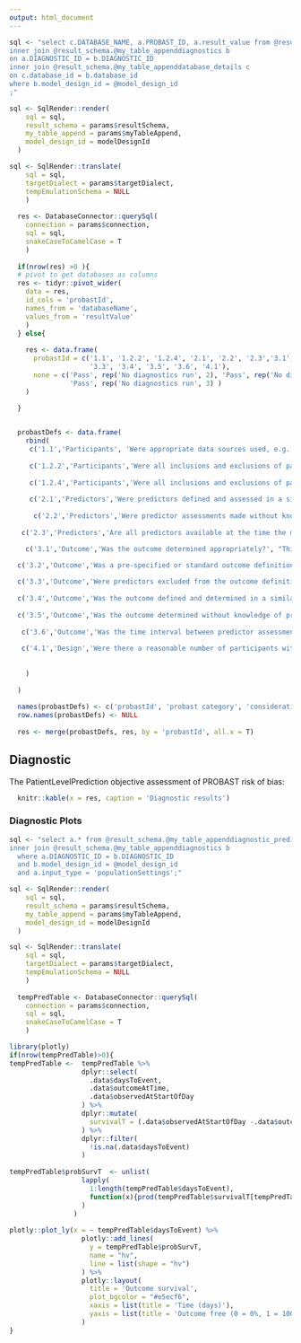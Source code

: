```yaml
---
output: html_document
---
```


```r
  
sql <- "select c.DATABASE_NAME, a.PROBAST_ID, a.result_value from @result_schema.@my_table_appenddiagnostic_summary a 
inner join @result_schema.@my_table_appenddiagnostics b
on a.DIAGNOSTIC_ID = b.DIAGNOSTIC_ID
inner join @result_schema.@my_table_appenddatabase_details c
on c.database_id = b.database_id
where b.model_design_id = @model_design_id
;"  

sql <- SqlRender::render(
    sql = sql, 
    result_schema = params$resultSchema,
    my_table_append = params$myTableAppend,
    model_design_id = modelDesignId
  )

sql <- SqlRender::translate(
    sql = sql, 
    targetDialect = params$targetDialect, 
    tempEmulationSchema = NULL
    )
  
  res <- DatabaseConnector::querySql(
    connection = params$connection, 
    sql = sql, 
    snakeCaseToCamelCase = T
    )
  
  if(nrow(res) >0 ){
  # pivot to get databases as columns 
  res <- tidyr::pivot_wider(
    data = res, 
    id_cols = 'probastId', 
    names_from = 'databaseName', 
    values_from = 'resultValue'
    )
  } else{
    
    res <- data.frame(
      probastId = c('1.1', '1.2.2', '1.2.4', '2.1', '2.2', '2.3','3.1','3.2',
                    '3.3', '3.4', '3.5', '3.6', '4.1'),
      none = c('Pass', rep('No diagnostics run', 2), 'Pass', rep('No diagnostics run', 5),
               'Pass', rep('No diagnostics run', 3) )
    )
    
  }


  probastDefs <- data.frame(
    rbind(
     c('1.1','Participants', 'Were appropriate data sources used, e.g. cohort, RCT or nested case-control study data?', 'PatientLevelPrediction uses a cohort design'),
     
     c('1.2.2','Participants','Were all inclusions and exclusions of participants appropriate?', "Check the demographic differences between inclusion criteria in popualtion settings and no additional inclusions (1 = similar, 0 = disimilar)"),
     
     c('1.2.4','Participants','Were all inclusions and exclusions of participants appropriate?', "Check the demographic differences between inclusion criteria in popualtion settings and no additional inclusions (1 = similar, 0 = disimilar)"),
     
     c('2.1','Predictors','Were predictors defined and assessed in a similar way for all participants?', "PatientLevelPrediction uses standardized feature extraction to consistently engineer the predictors"),
     
      c('2.2','Predictors','Were predictor assessments made without knowledge of outcome data?', "Rule check is the last date used to engineer predictors before the time-at-risk start? (if it is then pass)"),
     
   c('2.3','Predictors','Are all predictors available at the time the model is intended to be used?', "This fails if the last date used to engineer predictors is after index but this requires the user to think about their data and design to determine whether this passes"),

    c('3.1','Outcome','Was the outcome determined appropriately?', "This needs to be check via cohort diagnostic of the outcome cohort"),  
   
  c('3.2','Outcome','Was a pre-specified or standard outcome definition used?', "This passes if the outcome was from the OHDSI phenotype library (needs to be manually confirmed)"),

  c('3.3','Outcome','Were predictors excluded from the outcome definition?', "Check Kaplan Meier plots to see whether outcomes occur close to index (which may mean predictors and outcome overlap) or not"),
   
  c('3.4','Outcome','Was the outcome defined and determined in a similar way for all participants?', "PatientLevelPrediction determines the outcome based on an outcome phenotype, so the same logic is used for all patients."),   
  
  c('3.5','Outcome','Was the outcome determined without knowledge of predictor information?', "PatientLevelPrediction framework requires defining the outcome independently of the covariates - manually confirm ... "),
  
   c('3.6','Outcome','Was the time interval between predictor assessment and outcome determination appropriate?', "Rule: does the time-at-risk start on or after target index?  If so, pass."), 
  
   c('4.1','Design','Were there a reasonable number of participants with the outcome?', "Rule: If less than 100 fail.")
     
     
    )
    
  )
  
  names(probastDefs) <- c('probastId', 'probast category', 'consideration', 'explanation')
  row.names(probastDefs) <- NULL
  
  res <- merge(probastDefs, res, by = 'probastId', all.x = T)

```
  
## Diagnostic

The PatientLevelPrediction objective assessment of PROBAST risk of bias:

```r
  knitr::kable(x = res, caption = 'Diagnostic results')
```

### Diagnostic Plots

```r
  
sql <- "select a.* from @result_schema.@my_table_appenddiagnostic_predictors a 
inner join @result_schema.@my_table_appenddiagnostics b
  where a.DIAGNOSTIC_ID = b.DIAGNOSTIC_ID
  and b.model_design_id = @model_design_id
  and a.input_type = 'populationSettings';"  

sql <- SqlRender::render(
    sql = sql, 
    result_schema = params$resultSchema,
    my_table_append = params$myTableAppend,
    model_design_id = modelDesignId
  )

sql <- SqlRender::translate(
    sql = sql, 
    targetDialect = params$targetDialect, 
    tempEmulationSchema = NULL
    )
  
  tempPredTable <- DatabaseConnector::querySql(
    connection = params$connection, 
    sql = sql, 
    snakeCaseToCamelCase = T
    )


```
 

```r
library(plotly)
if(nrow(tempPredTable)>0){
tempPredTable <-  tempPredTable %>% 
                  dplyr::select(
                    .data$daysToEvent, 
                    .data$outcomeAtTime, 
                    .data$observedAtStartOfDay
                  ) %>%
                  dplyr::mutate(
                    survivalT = (.data$observedAtStartOfDay -.data$outcomeAtTime)/.data$observedAtStartOfDay
                  ) %>%
                  dplyr::filter(
                    !is.na(.data$daysToEvent)
                  )
                
tempPredTable$probSurvT  <- unlist(
                  lapply(
                    1:length(tempPredTable$daysToEvent), 
                    function(x){prod(tempPredTable$survivalT[tempPredTable$daysToEvent <= tempPredTable$daysToEvent[x]])}
                  )
                )
                
plotly::plot_ly(x = ~ tempPredTable$daysToEvent) %>% 
                  plotly::add_lines(
                    y = tempPredTable$probSurvT, 
                    name = "hv", 
                    line = list(shape = "hv")
                  ) %>%
                  plotly::layout(
                    title = 'Outcome survival', 
                    plot_bgcolor = "#e5ecf6", 
                    xaxis = list(title = 'Time (days)'), 
                    yaxis = list(title = 'Outcome free (0 = 0%, 1 = 100%)')
                  )
}

```              


